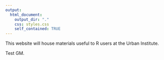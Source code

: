 ```yaml
---
output:
  html_document:
    output_dir: "."
    css: styles.css
    self_contained: TRUE
---
```


This website will house materials useful to R users at the Urban Institute. 

Test GM.